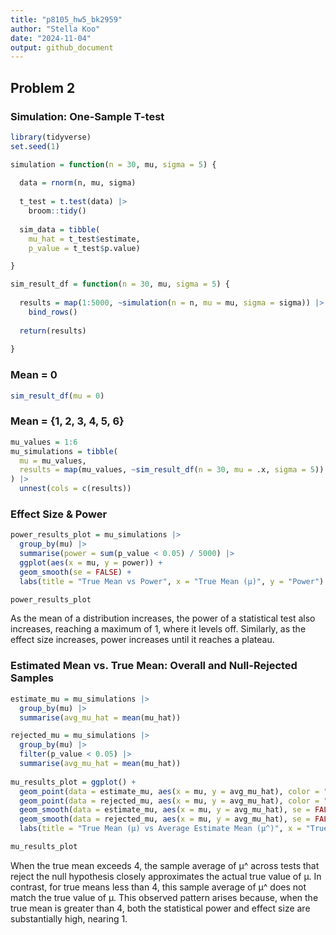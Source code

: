 ```yaml
---
title: "p8105_hw5_bk2959"
author: "Stella Koo"
date: "2024-11-04"
output: github_document
---
```


## Problem 2
### Simulation: One-Sample T-test
```r
library(tidyverse)
set.seed(1)

simulation = function(n = 30, mu, sigma = 5) {
  
  data = rnorm(n, mu, sigma)
  
  t_test = t.test(data) |>
    broom::tidy()
  
  sim_data = tibble(
    mu_hat = t_test$estimate,
    p_value = t_test$p.value)

}

sim_result_df = function(n = 30, mu, sigma = 5) {
  
  results = map(1:5000, ~simulation(n = n, mu = mu, sigma = sigma)) |>
    bind_rows()
  
  return(results)
  
}
```

### Mean = 0
```r
sim_result_df(mu = 0)
```

### Mean = {1, 2, 3, 4, 5, 6}
```r
mu_values = 1:6
mu_simulations = tibble(
  mu = mu_values,
  results = map(mu_values, ~sim_result_df(n = 30, mu = .x, sigma = 5)) 
) |>
  unnest(cols = c(results))
```

### Effect Size & Power
```r
power_results_plot = mu_simulations |> 
  group_by(mu) |>
  summarise(power = sum(p_value < 0.05) / 5000) |>
  ggplot(aes(x = mu, y = power)) +
  geom_smooth(se = FALSE) +
  labs(title = "True Mean vs Power", x = "True Mean (µ)", y = "Power")

power_results_plot
```

As the mean of a distribution increases, the power of a statistical test also increases, reaching a maximum of 1, where it levels off. Similarly, as the effect size increases, power increases until it reaches a plateau.

### Estimated Mean vs. True Mean: Overall and Null-Rejected Samples
```r
estimate_mu = mu_simulations |>
  group_by(mu) |>
  summarise(avg_mu_hat = mean(mu_hat))

rejected_mu = mu_simulations |>
  group_by(mu) |>
  filter(p_value < 0.05) |>
  summarise(avg_mu_hat = mean(mu_hat))
  
mu_results_plot = ggplot() +
  geom_point(data = estimate_mu, aes(x = mu, y = avg_mu_hat), color = "deepskyblue") +
  geom_point(data = rejected_mu, aes(x = mu, y = avg_mu_hat), color = "coral1") +
  geom_smooth(data = estimate_mu, aes(x = mu, y = avg_mu_hat), se = FALSE, color = "deepskyblue") +
  geom_smooth(data = rejected_mu, aes(x = mu, y = avg_mu_hat), se = FALSE, color = "coral1") +
  labs(title = "True Mean (µ) vs Average Estimate Mean (µ^)", x = "True Mean (µ)", y = "Average Estimate Mean (µ^)")

mu_results_plot
```

When the true mean exceeds 4, the sample average of µ^ across tests that reject the null hypothesis closely approximates the actual true value of µ. In contrast, for true means less than 4, this sample average of µ^ does not match the true value of µ. This observed pattern arises because, when the true mean is greater than 4, both the statistical power and effect size are substantially high, nearing 1.

